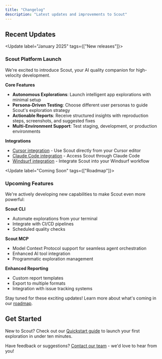 ```yaml
---
title: "Changelog"
description: "Latest updates and improvements to Scout"
---
```


## Recent Updates

<Update label="January 2025" tags={["New releases"]}>

### Scout Platform Launch

We're excited to introduce Scout, your AI quality companion for high-velocity development.

**Core Features**
- **Autonomous Explorations**: Launch intelligent app explorations with minimal setup
- **Persona-Driven Testing**: Choose different user personas to guide Scout's exploration strategy
- **Actionable Reports**: Receive structured insights with reproduction steps, screenshots, and suggested fixes
- **Multi-Environment Support**: Test staging, development, or production environments

**Integrations**
- [Cursor integration](/ai-tools/cursor) - Use Scout directly from your Cursor editor
- [Claude Code integration](/ai-tools/claude-code) - Access Scout through Claude Code
- [Windsurf integration](/ai-tools/windsurf) - Integrate Scout into your Windsurf workflow

</Update>

<Update label="Coming Soon" tags={["Roadmap"]}>

### Upcoming Features

We're actively developing new capabilities to make Scout even more powerful:

**Scout CLI**
- Automate explorations from your terminal
- Integrate with CI/CD pipelines
- Scheduled quality checks

**Scout MCP**
- Model Context Protocol support for seamless agent orchestration
- Enhanced AI tool integration
- Programmatic exploration management

**Enhanced Reporting**
- Custom report templates
- Export to multiple formats
- Integration with issue tracking systems

Stay tuned for these exciting updates! Learn more about what's coming in our [roadmap](/index#roadmap).

</Update>

## Get Started

New to Scout? Check out our [Quickstart guide](/quickstart) to launch your first exploration in under ten minutes.

Have feedback or suggestions? [Contact our team](mailto:huy.tieu@scoutqa.ai) - we'd love to hear from you!
